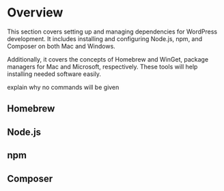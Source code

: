 
# Overview

This section covers setting up and managing dependencies for WordPress development. It includes installing and configuring Node.js, npm, and Composer on both Mac and Windows.

Additionally, it covers the concepts of Homebrew and WinGet, package managers for Mac and Microsoft, respectively. These tools will help installing needed software easily.

<Callout type="info">
explain why no commands will be given
</Callout>

## <i class="devicon-homebrew-plain colored"></i> Homebrew



## <i class="devicon-nodejs-plain colored"></i> Node.js

## <i class="devicon-npm-original-wordmark colored"></i> npm

## <i class="devicon-composer-line"></i> Composer
